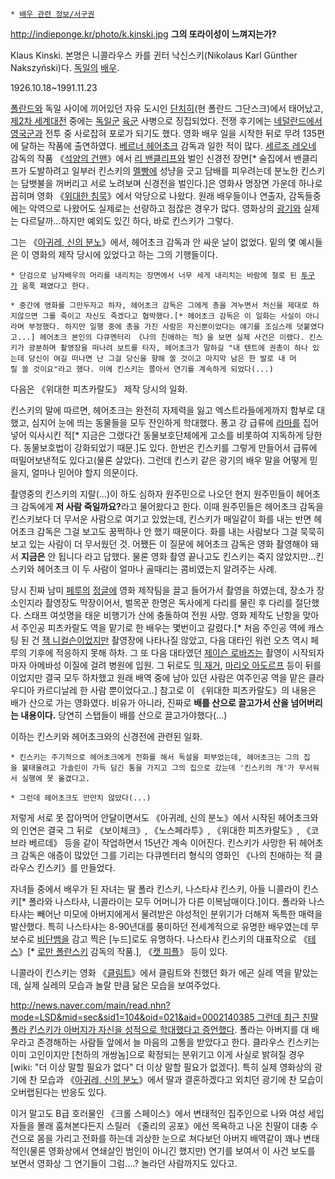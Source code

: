  * [[배우 관련 정보/서구권]]

http://indieponge.kr/photo/k.kinski.jpg
'''그의 또라이성이 느껴지는가?''' 

Klaus Kinski. 본명은 니콜라우스 카를 귄터 낙신스키(Nikolaus Karl Günther Nakszyński)다. [[독일]]의 [[배우]].

1926.10.18~1991.11.23

[[폴란드]]와 독일 사이에 끼어있던 자유 도시인 [[단치히]](현 폴란드 그단스크)에서 태어났고, [[제2차 세계대전]] 중에는 [[독일군]] [[육군]] 사병으로 징집되었다. 전쟁 후기에는 [[네덜란드]]에서 [[영국군]]과 전투 중 사로잡혀 포로가 되기도 했다. 영화 배우 일을 시작한 뒤로 무려 135편에 달하는 작품에 출연하였다. [[베르너 헤어초크]] 감독과 일한 적이 많다. [[세르조 레오네]] 감독의 작품 《[[석양의 건맨]]》에서 [[리 밴클리프]]와 벌인 신경전 장면[* 술집에서 밴클리프가 도발하려고 일부러 킨스키의 [[멜빵]]에 성냥을 긋고 담배를 피우려는데 분노한 킨스키는 담뱃불을 꺼버리고 서로 노려보며 신경전을 벌인다.]은 영화사 명장면 가운데 하나로 꼽히며 영화 《[[위대한 침묵]]》에서 악당으로 나왔다. 원래 배우들이나 연출자, 감독들중에는 악역으로 나왔어도 실제로는 선량하고 점잖은 경우가 많다. 영화상의 [[광기]]와 실제는 다르달까...하지만 예외도 있긴 하다, 바로 킨스키가 그렇다. 

그는 《[[아귀레, 신의 분노]]》에서, 헤어초크 감독과 안 싸운 날이 없었다. 밑의 몇 예시들은 이 영화의 제작 당시에 있었다고 하는 그의 기행들이다.

 * 단검으로 남자배우의 머리를 내리치는 장면에서 너무 세게 내리치는 바람에 철로 된 [[투구]]가 움푹 패였다고 한다.

 * 중간에 영화를 그만두자고 하자, 헤어초크 감독은 그에게 총을 겨누면서 처신을 제대로 하지않으면 그를 죽이고 자신도 죽겠다고 협박했다.[* 헤어초크 감독은 이 일화는 사실이 아니라며 부정했다. 하지만 일행 중에 총을 가진 사람은 자신뿐이었다는 얘기를 조심스레 덧붙였다고...] 헤어초크 본인의 다큐멘터리 《나의 친애하는 적》을 보면 실제 사건은 이랬다. 킨스키가 광분하며 촬영장을 떠나려 보트를 타자, 헤어초크가 말하길 "내 텐트에 권총이 하나 있는데 당신이 여길 떠나면 난 그걸 당신을 향해 쏠 것이고 마지막 남은 한 발로 내 머릴 쏠 것이요"라고 했다. 이에 킨스키는 쫄아서 연기를 계속하게 되었다(...)

다음은 《위대한 피츠카랄도》 제작 당시의 일화. 

킨스키의 말에 따르면, 헤어초크는 완전히 자제력을 잃고 엑스트라들에게까지 함부로 대했고, 심지어 눈에 띄는 동물들을 모두 잔인하게 학대했다. 퐁고 강 급류에 [[라마]]를 집어넣어 익사시킨 적[* 지금은 그랬다간 동물보호단체에게 고소를 비롯하여 지독하게 당한다. 동물보호법이 강화되었기 때문.]도 있다. 한번은 킨스키를 그렇게 만들어서 급류에 떠밀어보낸적도 있다고(물론 살았다). 그런데 킨스키 같은 광기의 배우 말을 어떻게 믿을지, 얼마나 믿어야 할지 의문이다. 

촬영중의 킨스키의 지랄(...)이 하도 심하자 원주민으로 나오던 현지 원주민들이 헤어초크 감독에게 '''저 사람 죽일까요?'''라고 물어왔다고 한다. 이때 원주민들은 헤어초크 감독을 킨스키보다 더 무서운 사람으로 여기고 있었는데, 킨스키가 매일같이 화를 내는 반면 헤어초크 감독은 그걸 보고도 꿈쩍하나 안 했기 때문이다. 화를 내는 사람보다 그걸 묵묵히 보고 있는 사람이 더 무서웠던 것. 어쨌든 이 질문에 헤어초크 감독은 영화 촬영해야 돼서 '''지금은''' 안 됩니다 라고 답했다. 물론 영화 촬영 끝나고도 킨스키는 죽지 않았지만...킨스키와 헤어초크 이 두 사람이 얼마나 골때리는 콤비였는지 알려주는 사례.

당시 진짜 남미 [[페루]]의 [[정글]]에 영화 제작팀을 끌고 들어가서 촬영을 하였는데, 장소가 장소인지라 촬영장도 막장이어서, 벌목꾼 한명은 독사에게 다리를 물린 후 다리를 절단했다. 스태프 여섯명을 태운 비행기가 산에 충돌하여 전원 사망. 영화 제작도 난항을 맞아서 주인공 피츠카랄도 역을 맡기로 한 배우는 몇번이고 갈렸다.[* 처음 주인공 역에 캐스팅 된 건 [[잭 니컬슨]]이었지만 촬영장에 나타나질 않았고, 다음 대타인 워런 오츠 역시 페루의 기후에 적응하지 못해 하차. 그 또 다음 대타였던 [[제이슨 로바즈]]는 촬영이 시작되자마자 아메바성 이질에 걸려 병원에 입원. 그 뒤로도 [[믹 재거]], [[마리오 아도르프]] 등이 뒤를 이었지만 결국 모두 하차했고 원래 배역 중에 남아 있던 사람은 여주인공 역을 맡은 클라우디아 카르디날레 한 사람 뿐이었다고..] 참고로 이 《위대한 피츠카랄도》의 내용은 배가 산으로 가는 영화였다. 비유가 아니라, 진짜로 '''배를 산으로 끌고가서 산을 넘어버리는 내용이다.''' 당연히 스탭들이 배를 산으로 끌고가야했다(...)

이하는 킨스키와 헤어초크와의 신경전에 관련된 일화.

 * 킨스키는 주기적으로 헤어초크에게 전화를 해서 독설을 퍼부었는데, 헤어초크는 그의 집을 불태울려고 가솔린이 가득 담긴 통을 가지고 그의 집으로 갔는데 '킨스키의 개'가 무서워서 실행에 못 옮겼다고.

 * 그런데 헤어초크도 만만치 않았다(...)

저렇게 서로 못 잡아먹어 안달이면서도 《아귀레, 신의 분노》에서 시작된 헤어초크와의 인연은 결국 그 뒤로 《보이체크》, 《노스페라투》, 《위대한 피츠카랄도》, 《코브라 베르데》 등을 같이 작업하면서 15년간 계속 이어진다. 킨스키가 사망한 뒤 헤어초크 감독은 애증이 많았던 그를 기리는 다큐멘터리 형식의 영화인 《나의 친애하는 적 클라우스 킨스키》를 만들었다. 

자녀들 중에서 배우가 된 자녀는 딸 폴라 킨스키, 나스타샤 킨스키, 아들 니콜라이 킨스키[* 폴라와 나스타샤, 니콜라이는 모두 어머니가 다른 이복남매이다.]이다. 폴라와 나스타샤는 빼어난 미모에 아버지에게서 물려받은 야성적인 분위기가 더해져 독특한 매력을 발산했다. 특히 나스타샤는 8-90년대를 풍미하던 전세계적으로 유명한 배우였는데 무보수로 [[비단뱀]]을 감고 찍은 [누드]로도 유명하다. 나스타샤 킨스키의 대표작으로 《[[테스]]》[* [[로만 폴란스키]] 감독의 작품.], 《[[캣 피플]]》 등이 있다.

니콜라이 킨스키는 영화 《[[클림트]]》에서 클림트와 친했던 화가 에곤 실레 역을 맡았는데, 실제 실레의 모습과 놀랄 만큼 닮은 모습을 보여주었다.

[[http://news.naver.com/main/read.nhn?mode=LSD&mid=sec&sid1=104&oid=021&aid=0002140385 그런데 최근 친딸 폴라 킨스키가 아버지가 자신을 성적으로 학대했다고 증언했다]]. 폴라는 아버지를 대 배우라고 존경해하는 사람들 앞에서 늘 마음의 고통을 받았다고 한다. 클라우스 킨스키는 이미 고인이지만 [천하의 개쌍놈]으로 확정되는 분위기고 이게 사실로 밝혀질 경우 [wiki: "더 이상 말할 필요가 없다" 더 이상 말할 필요가 없겠다]. 특히 실제 영화상의 광기에 찬 모습과 《[[아귀레, 신의 분노]]》에서 딸과 결혼하겠다고 외치던 광기에 찬 모습이 오버랩된다는 반응도 있다.

이거 말고도 B급 호러물인 《크롤 스페이스》에서 변태적인 집주인으로 나와 여성 세입자들을 몰래 훔쳐본다든지 스릴러 《줄리의 공포》에선 목욕하고 나온 친딸이 대충 수건으로 몸을 가리고 전화를 하는데 괴상한 눈으로 쳐다보던 아버지 배역같이 꽤나 변태적인(물론 영화상에서 연쇄살인 범인이 아니긴 했지만) 연기를 보여서 이 사건 보도를 보면서 영화상 그 연기들이 그럼....? 놀라던 사람까지도 있다고.
